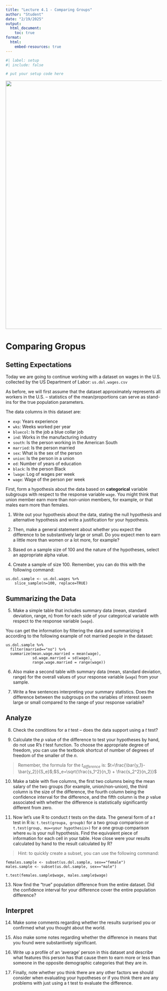 ```yaml
---
title: "Lecture 4.1 - Comparing Groups"
author: "Student"
date: "2/19/2025"
output:
  html_document:
    toc: true
format: 
  html:
    embed-resources: true
---
```


```r
#| label: setup 
#| include: false

# put your setup code here
```

![](bluecollar.jpeg){width="800"}

# Comparing Gropus

## Setting Expectations

Today we are going to continue working with a dataset on wages in the U.S. collected by the US Department of Labor: `us.dol.wages.csv` 

As before, we will first assume that the dataset approximately represents all workers in the U.S. – statistics of the mean/proportions can serve as stand-ins for the true population parameters.

The data columns in this dataset are:

- `exp`: Years experience
- `wks`: Weeks worked per year
- `bluecol`: Is the job a blue collar job
- `ind`: Works in the manufacturing industry
- `south`: Is the person working in the American South
- `married`: Is the person married
- `sex`: What is the sex of the person
- `union`: Is the person in a union
- `ed`: Number of years of education
- `black`: Is the person Black
- `lwage`: Log of wages per week
- `wage`: Wage of the person per week

First, form a hypothesis about the data based on **categorical** variable subgroups with respect to the response variable `wage`. You might think that union member earn more than non-union members, for example, or that males earn more than females.

1. Write out your hypothesis about the data, stating the null hypothesis and alternative hypothesis and write a justification for your hypothesis.

2. Then, make a general statement about whether you expect the difference to be substantively large or small. Do you expect men to earn a little more than women or a lot more, for example?

3. Based on a sample size of 100 and the nature of the hypotheses, select an appropriate alpha value.

4. Create a sample of size 100. Remember, you can do this with the following command:

```
us.dol.sample <- us.dol.wages %>%
    slice_sample(n=100, replace=TRUE)
```

## Summarizing the Data

5. Make a simple table that includes summary data (mean, standard deviation, range, n) from for each side of your categorical variable with respect to the response variable (`wage`). 

You can get the information by filtering the data and summarizing it according to the following example of not married people in the dataset:

```
us.dol.sample %>% 
  filter(married=="no") %>% 
  summarize(mean.wage.married = mean(wage), 
            sd.wage.married = sd(wage),
            range.wage.married = range(wage))
```

6. Also make a second table with summary data (mean, standard deviation, range) for the overall values of your response variable (`wage`) from your sample. 

7.	Write a few sentences interpreting your summary statistics. Does the difference between the subgroups on the variables of interest seem large or small compared to the range of your response variable?

## Analyze

8.	Check the conditions for a $t$ test – does the data support using a $t$ test?

9. Calculate the $p$ value of the difference to test your hypotheses by hand, do not use R’s $t$ test function. To choose the appropriate degree of freedom, you can use the textbook shortcut of number of degrees of freedom of the smaller of the $n$. 

> Remember, the formula for the $t_{difference}$ is: $t=\frac{\bar{y_1}-\bar{y_2}}{S_e}$;$S_e=\sqrt{\frac{s_1^2}{n_1} + \frac{s_2^2}{n_2}}$

10. Make a table with five columns, the first two columns being the mean salary of the two groups (for example, union/non-union), the third column is the size of the difference, the fourth column being the confidence interval for the difference, and the fifth column is the $p$ value associated with whether the difference is statistically significantly different from zero.

11. Now let’s use R to conduct $t$ tests on the data. The general form of a $t$ test in R is: `t.test(groupa, groupb)` for a two group comparison or `t.test(group, mu=<your hypothesis>)` for a one group comparison where `mu` is your null hypothesis. Find the equivalent piece of information for each cell in your table. How close were your results calculated by hand to the result calculated by R?

> Hint: to quickly create a subset, you can use the following command:

```
females.sample <- subset(us.dol.sample, sex=="female")
males.sample <- subset(us.dol.sample, sex=="male")

t.test(females.sample$wage, males.sample$wage)
```

13. Now find the "true" population difference from the entire dataset. Did the confidence interval for your difference cover the entire population difference? 

## Interpret

14.	Make some comments regarding whether the results surprised you or confirmed what you thought about the world.

15.	Also make some notes regarding whether the difference in means that you found were substantively significant.

16.	Write up a profile of an ‘average’ person in this dataset and describe what features this person has that cause them to earn more or less than someone in the opposite demographic categories that they are in.

17.	Finally, note whether you think there are any other factors we should consider when evaluating your hypotheses or if you think there are any problems with just using a t test to evaluate the difference.


